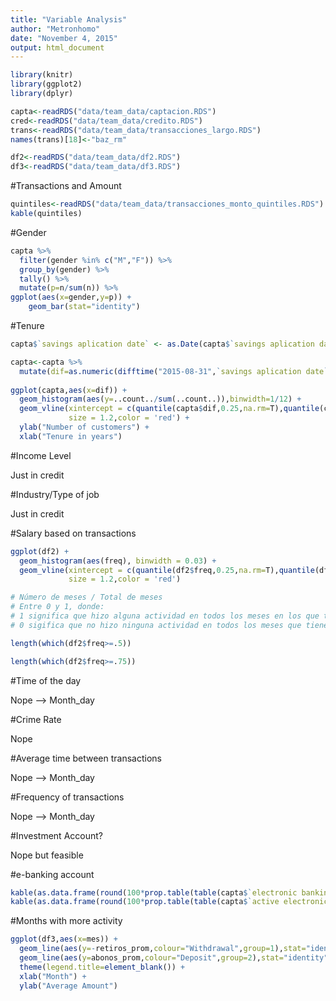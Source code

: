 ```yaml
---
title: "Variable Analysis"
author: "Metronhomo"
date: "November 4, 2015"
output: html_document
---
```


```r
library(knitr)
library(ggplot2)
library(dplyr)

capta<-readRDS("data/team_data/captacion.RDS")
cred<-readRDS("data/team_data/credito.RDS")
trans<-readRDS("data/team_data/transacciones_largo.RDS")
names(trans)[18]<-"baz_rm"

df2<-readRDS("data/team_data/df2.RDS")
df3<-readRDS("data/team_data/df3.RDS")
```

#Transactions and Amount

```r
quintiles<-readRDS("data/team_data/transacciones_monto_quintiles.RDS")
kable(quintiles)
```

#Gender

```r
capta %>%
  filter(gender %in% c("M","F")) %>%
  group_by(gender) %>%
  tally() %>%
  mutate(p=n/sum(n)) %>%
ggplot(aes(x=gender,y=p)) +
    geom_bar(stat="identity") 
```

#Tenure

```r
capta$`savings aplication date` <- as.Date(capta$`savings aplication date`,"%d/%m/%y")

capta<-capta %>%
  mutate(dif=as.numeric(difftime("2015-08-31",`savings aplication date`,units = "weeks")/52))
  
ggplot(capta,aes(x=dif)) +
  geom_histogram(aes(y=..count../sum(..count..)),binwidth=1/12) +
  geom_vline(xintercept = c(quantile(capta$dif,0.25,na.rm=T),quantile(capta$dif,0.75,na.rm = T),median(capta$dif,na.rm=T)),
             size = 1.2,color = 'red') +
  ylab("Number of customers") +
  xlab("Tenure in years")
```

#Income Level

Just in credit

#Industry/Type of job

Just in credit

#Salary based on transactions

```r
ggplot(df2) + 
  geom_histogram(aes(freq), binwidth = 0.03) +
  geom_vline(xintercept = c(quantile(df2$freq,0.25,na.rm=T),quantile(df2$freq,0.75,na.rm = T),median(df2$freq,na.rm=T)),
             size = 1.2,color = 'red')

# Número de meses / Total de meses
# Entre 0 y 1, donde: 
# 1 significa que hizo alguna actividad en todos los meses en los que tiene registrado
# 0 sigifica que no hizo ninguna actividad en todos los meses que tiene registrado (nunca va a ser cero aquí)

length(which(df2$freq>=.5))

length(which(df2$freq>=.75))
```

#Time of the day

Nope --> Month_day

#Crime Rate

Nope

#Average time between transactions

Nope --> Month_day

#Frequency of transactions

Nope --> Month_day

#Investment Account?

Nope but feasible

#e-banking account

```r
kable(as.data.frame(round(100*prop.table(table(capta$`electronic banking`)), 2)))
kable(as.data.frame(round(100*prop.table(table(capta$`active electronic banking`)), 2)))
```

#Months with more activity

```r
ggplot(df3,aes(x=mes)) +
  geom_line(aes(y=-retiros_prom,colour="Withdrawal",group=1),stat="identity") +
  geom_line(aes(y=abonos_prom,colour="Deposit",group=2),stat="identity") +
  theme(legend.title=element_blank()) +
  xlab("Month") +
  ylab("Average Amount")
```



